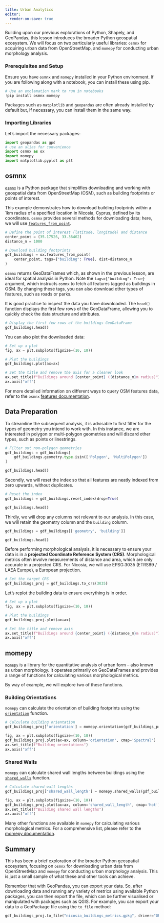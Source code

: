 ```yaml
---
title: Urban Analytics
editor:
  render-on-save: true
---
```


Building upon our previous explorations of Python, Shapely, and GeoPandas, this lesson introduces the broader Python geospatial ecosystem. We will focus on two particularly useful libraries: `osmnx` for acquiring urban data from OpenStreetMap, and `momepy` for conducting urban morphology analysis.

### Prerequisites and Setup

Ensure you have `osmnx` and `momepy` installed in your Python environment. If you are following along with a notebook, you can install these using pip.

```bash
# Use an exclamation mark to run in notebooks
!pip install osmnx momepy
```

Packages such as `matplotlib` and `geopandas` are often already installed by default but, if necessary, you can install them in the same way.

### Importing Libraries

Let's import the necessary packages:

```python
import geopandas as gpd
# use an alias for convenience
import osmnx as ox
import momepy
import matplotlib.pyplot as plt
```

## osmnx

[`osmnx`](https://osmnx.readthedocs.io/) is a Python package that simplifies downloading and working with geospatial data from OpenStreetMap (OSM), such as building footprints or points of interest.

This example demonstrates how to download building footprints within a 1km radius of a specified location in Nicosia, Cyprus, defined by its coordinates. `osmnx` provides several methods for downloading data; here, we will use [`features_from_point`](https://osmnx.readthedocs.io/en/stable/user-reference.html#osmnx.features.features_from_point).

```python
# Define the point of interest (latitude, longitude) and distance
center_point = (35.17526, 33.36402)
distance_m = 1000

# Download building footprints
gdf_buildings = ox.features_from_point(
    center_point, tags={"building": True}, dist=distance_m
)
```

`osmnx` returns GeoDataFrames which, as shown in the previous lesson, are ideal for spatial analysis in Python. Note the `tags={"building": True}` argument, which instructs `osmnx` to fetch all features tagged as buildings in OSM. By changing these tags, you can also download other types of features, such as roads or parks.

It is good practice to inspect the data you have downloaded. The `head()` function displays the first few rows of the GeoDataFrame, allowing you to quickly check the data structure and attributes.

```python
# Display the first few rows of the buildings GeoDataFrame
gdf_buildings.head()
```

You can also plot the downloaded data:

```python
# Set up a plot
fig, ax = plt.subplots(figsize=(10, 10))

# Plot the buildings
gdf_buildings.plot(ax=ax)

# Set the title and remove the axis for a cleaner look
ax.set_title(f"Buildings around {center_point} ({distance_m}m radius)")
ax.axis("off")
```

For more detailed information on different ways to query OSM features data, refer to the `osmnx` [features documentation](https://osmnx.readthedocs.io/en/stable/user-reference.html#module-osmnx.features).

## Data Preparation

To streamline the subsequent analysis, it is advisable to first filter for the types of geometry you intend to work with. In this instance, we are interested in polygon or multi-polygon geometries and will discard other types, such as points or linestrings.

```python
# Filter out non-polygon geometries
gdf_buildings = gdf_buildings[
    gdf_buildings.geometry.type.isin(['Polygon', 'MultiPolygon'])
]

gdf_buildings.head()
```

Secondly, we will reset the index so that all features are neatly indexed from zero upwards, without duplicates.

```python
# Reset the index
gdf_buildings = gdf_buildings.reset_index(drop=True)

gdf_buildings.head()
```

Thirdly, we will drop any columns not relevant to our analysis. In this case, we will retain the geometry column and the `building` column.

```python
gdf_buildings = gdf_buildings[['geometry', 'building']]

gdf_buildings.head()
```

Before performing morphological analysis, it is necessary to ensure your data is in a **projected Coordinate Reference System (CRS)**. Morphological metrics often involve measurements of distance and area, which are only accurate in a projected CRS. For Nicosia, we will use EPSG:3035 (ETRS89 / LAEA Europe), a European projection.

```python
# Set the target CRS
gdf_buildings_proj = gdf_buildings.to_crs(3035)
```

Let's replot the building data to ensure everything is in order.

```python
# Set up a plot
fig, ax = plt.subplots(figsize=(10, 10))

# Plot the buildings
gdf_buildings_proj.plot(ax=ax)

# Set the title and remove axis
ax.set_title(f"Buildings around {center_point} ({distance_m}m radius)")
ax.axis("off")
```

## momepy

[`momepy`](https://momepy.readthedocs.io/) is a library for the quantitative analysis of urban form – also known as urban morphology. It operates primarily on GeoDataFrames and provides a range of functions for calculating various morphological metrics.

By way of example, we will explore two of these functions.

### Building Orientations

`momepy` can calculate the orientation of building footprints using the [`orientation`](https://docs.momepy.org/en/stable/api/momepy.orientation.html) function.

```python
# Calculate building orientation
gdf_buildings_proj['orientation'] = momepy.orientation(gdf_buildings_proj)

fig, ax = plt.subplots(figsize=(10, 10))
gdf_buildings_proj.plot(ax=ax, column='orientation', cmap='Spectral')
ax.set_title(f"Building orientations")
ax.axis("off")
```

### Shared Walls

`momepy` can calculate shared wall lengths between buildings using the [`shared_walls`](https://docs.momepy.org/en/stable/api/momepy.shared_walls.html) function.

```python
# Calculate shared wall lengths
gdf_buildings_proj['shared_wall_length'] = momepy.shared_walls(gdf_buildings_proj)

fig, ax = plt.subplots(figsize=(10, 10))
gdf_buildings_proj.plot(ax=ax, column='shared_wall_length', cmap='hot')
ax.set_title(f"Building shared wall lengths")
ax.axis("off")
```

Many other functions are available in `momepy` for calculating various morphological metrics. For a comprehensive list, please refer to the [momepy documentation](https://docs.momepy.org/en/stable/api.html).

## Summary

This has been a brief exploration of the broader Python geospatial ecosystem, focusing on `osmnx` for downloading urban data from OpenStreetMap and `momepy` for conducting urban morphology analysis. This is just a small sample of what these and other tools can achieve.

Remember that with GeoPandas, you can export your data. So, after downloading data and running any variety of metrics using available Python packages, you can then export the file, which can be further visualised or manipulated with packages such as QGIS. For example, you can export your data to a GeoPackage file using the `to_file` method:

```python
gdf_buildings_proj.to_file("nicosia_buildings_metrics.gpkg", driver="GPKG")
```

